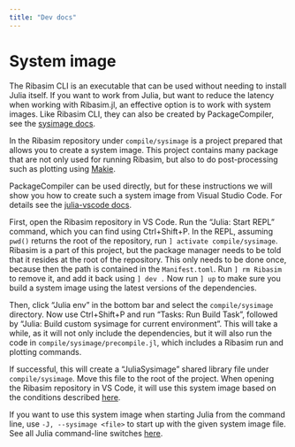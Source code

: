 ```yaml
---
title: "Dev docs"
---
```


# System image

The Ribasim CLI is an executable that can be used without needing to install Julia itself.
If you want to work from Julia, but want to reduce the latency when working with Ribasim.jl,
an effective option is to work with system images. Like Ribasim CLI, they can also be created
by PackageCompiler, see the [sysimage docs](https://julialang.github.io/PackageCompiler.jl/dev/sysimages.html).

In the Ribasim repository under `compile/sysimage` is a project prepared that allows you to
create a system image. This project contains many package that are not only used for
running Ribasim, but also to do post-processing such as plotting using [Makie](https://docs.makie.org/stable/).

PackageCompiler can be used directly, but for these instructions we will show you how to
create such a system image from Visual Studio Code. For details see the
[julia-vscode docs](https://www.julia-vscode.org/docs/dev/userguide/compilesysimage/).

First, open the Ribasim repository in VS Code. Run the "Julia: Start REPL" command, which you
can find using Ctrl+Shift+P. In the REPL, assuming `pwd()` returns the root of the
repository, run `] activate compile/sysimage`. Ribasim is a part of this project, but the
package manager needs to be told that it resides at the root of the repository. This only
needs to be done once, because then the path is contained in the `Manifest.toml`. Run
`] rm Ribasim` to remove it, and add it back using `] dev .` Now run `] up` to make sure
you build a system image using the latest versions of the dependencies.

Then, click "Julia env" in the bottom bar and select the `compile/sysimage` directory.
Now use Ctrl+Shift+P and run "Tasks: Run Build Task", followed by
"Julia: Build custom sysimage for current environment". This will take a while, as it will
not only include the dependencies, but it will also run the code in
`compile/sysimage/precompile.jl`, which includes a Ribasim run and plotting commands.

If successful, this will create a "JuliaSysimage" shared library file under
`compile/sysimage`. Move this file to the root of the project. When opening the Ribasim
repository in VS Code, it will use this system image based on the conditions described
[here](https://www.julia-vscode.org/docs/dev/userguide/compilesysimage/#Using-custom-sysimages).

If you want to use this system image when starting Julia from the command line, use
`-J, --sysimage <file>` to start up with the given system image file. See all Julia
command-line switches [here](https://docs.julialang.org/en/v1/manual/command-line-options/#Command-line-switches-for-Julia).

